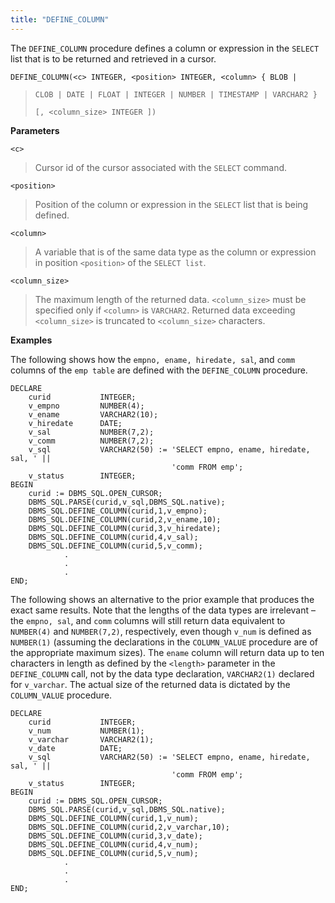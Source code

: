 ```yaml
---
title: "DEFINE_COLUMN"
---
```




The `DEFINE_COLUMN` procedure defines a column or expression in the `SELECT` list that is to be returned and retrieved in a cursor.

`DEFINE_COLUMN(<c> INTEGER, <position> INTEGER, <column> { BLOB |`

> `CLOB | DATE | FLOAT | INTEGER | NUMBER | TIMESTAMP | VARCHAR2 }`
> 
> `[, <column_size> INTEGER ])`

**Parameters**

`<c>`

> Cursor id of the cursor associated with the `SELECT` command.

`<position>`

> Position of the column or expression in the `SELECT` list that is being defined.

`<column>`

> A variable that is of the same data type as the column or expression in position `<position>` of the `SELECT list`.

`<column_size>`

> The maximum length of the returned data. `<column_size>` must be specified only if `<column>` is `VARCHAR2`. Returned data exceeding `<column_size>` is truncated to `<column_size>` characters.

**Examples**

The following shows how the `empno, ename, hiredate, sal`, and `comm` columns of the `emp table` are defined with the `DEFINE_COLUMN` procedure.

``` text
DECLARE
    curid           INTEGER;
    v_empno         NUMBER(4);
    v_ename         VARCHAR2(10);
    v_hiredate      DATE;
    v_sal           NUMBER(7,2);
    v_comm          NUMBER(7,2);
    v_sql           VARCHAR2(50) := 'SELECT empno, ename, hiredate, sal, ' ||
                                    'comm FROM emp';
    v_status        INTEGER;
BEGIN
    curid := DBMS_SQL.OPEN_CURSOR;
    DBMS_SQL.PARSE(curid,v_sql,DBMS_SQL.native);
    DBMS_SQL.DEFINE_COLUMN(curid,1,v_empno);
    DBMS_SQL.DEFINE_COLUMN(curid,2,v_ename,10);
    DBMS_SQL.DEFINE_COLUMN(curid,3,v_hiredate);
    DBMS_SQL.DEFINE_COLUMN(curid,4,v_sal);
    DBMS_SQL.DEFINE_COLUMN(curid,5,v_comm);
            .
            .
            .
END;
```

The following shows an alternative to the prior example that produces the exact same results. Note that the lengths of the data types are irrelevant – the `empno, sal`, and `comm` columns will still return data equivalent to `NUMBER(4)` and `NUMBER(7,2)`, respectively, even though `v_num` is defined as `NUMBER(1)` (assuming the declarations in the `COLUMN_VALUE` procedure are of the appropriate maximum sizes). The `ename` column will return data up to ten characters in length as defined by the `<length>` parameter in the `DEFINE_COLUMN` call, not by the data type declaration, `VARCHAR2(1)` declared for `v_varchar`. The actual size of the returned data is dictated by the `COLUMN_VALUE` procedure.

``` text
DECLARE
    curid           INTEGER;
    v_num           NUMBER(1);
    v_varchar       VARCHAR2(1);
    v_date          DATE;
    v_sql           VARCHAR2(50) := 'SELECT empno, ename, hiredate, sal, ' ||
                                    'comm FROM emp';
    v_status        INTEGER;
BEGIN
    curid := DBMS_SQL.OPEN_CURSOR;
    DBMS_SQL.PARSE(curid,v_sql,DBMS_SQL.native);
    DBMS_SQL.DEFINE_COLUMN(curid,1,v_num);
    DBMS_SQL.DEFINE_COLUMN(curid,2,v_varchar,10);
    DBMS_SQL.DEFINE_COLUMN(curid,3,v_date);
    DBMS_SQL.DEFINE_COLUMN(curid,4,v_num);
    DBMS_SQL.DEFINE_COLUMN(curid,5,v_num);
            .
            .
            .
END;
```
